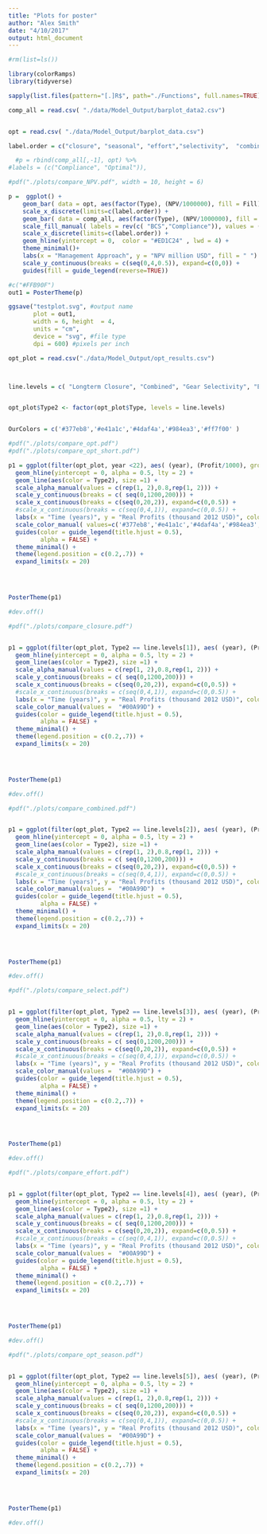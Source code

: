```yaml
---
title: "Plots for poster"
author: "Alex Smith"
date: "4/10/2017"
output: html_document
---
```


```r

#rm(list=ls())

library(colorRamps)
library(tidyverse)

sapply(list.files(pattern="[.]R$", path="./Functions", full.names=TRUE), source)

```

```r
comp_all = read.csv( "./data/Model_Output/barplot_data2.csv")


opt = read.csv( "./data/Model_Output/barplot_data.csv")

label.order = c("closure", "seasonal", "effort","selectivity",  "combined")

  #p = rbind(comp_all[,-1], opt) %>% 
#labels = (c("Compliance", "Optimal")),    

#pdf("./plots/compare_NPV.pdf", width = 10, height = 6)

p =  ggplot() +
    geom_bar( data = opt, aes(factor(Type), (NPV/1000000), fill = Fill), stat = "identity", position = "identity") +
    scale_x_discrete(limits=c(label.order)) +
    geom_bar( data = comp_all, aes(factor(Type), (NPV/1000000), fill = Fill), stat = "identity", position = "identity") +
    scale_fill_manual( labels = rev(c( "BCS","Compliance")), values = (c("#2E3192","#00A99D"))) +
    scale_x_discrete(limits=c(label.order)) +
    geom_hline(yintercept = 0,  color = "#ED1C24" , lwd = 4) +
    theme_minimal()+
    labs(x = "Management Approach", y = "NPV million USD", fill = " ") +
    scale_y_continuous(breaks = c(seq(0,4,0.5)), expand=c(0,0)) +
    guides(fill = guide_legend(reverse=TRUE))

#c("#FFB90F")
out1 = PosterTheme(p)

```

```r
ggsave("testplot.svg", #output name
       plot = out1, 
       width = 6, height  = 4, 
       units = "cm",
       device = "svg", #file type
       dpi = 600) #pixels per inch
```

```r
opt_plot = read.csv("./data/Model_Output/opt_results.csv")



line.levels = c( "Longterm Closure", "Combined", "Gear Selectivity", "Effort Reduction","Seasonal Closure")


opt_plot$Type2 <- factor(opt_plot$Type, levels = line.levels)


OurColors = c('#377eb8','#e41a1c','#4daf4a','#984ea3','#ff7f00' )
```


```r



#pdf("./plots/compare_opt.pdf")     
#pdf("./plots/compare_opt_short.pdf")

p1 = ggplot(filter(opt_plot, year <22), aes( (year), (Profit/1000), group = Type2, alpha = Type2)) +
  geom_hline(yintercept = 0, alpha = 0.5, lty = 2) + 
  geom_line(aes(color = Type2), size =1) +
  scale_alpha_manual(values = c(rep(1, 2),0.8,rep(1, 2))) +
  scale_y_continuous(breaks = c( seq(0,1200,200))) +
  scale_x_continuous(breaks = c(seq(0,20,2)), expand=c(0,0.5)) +
  #scale_x_continuous(breaks = c(seq(0,4,1)), expand=c(0,0.5)) +
  labs(x = "Time (years)", y = "Real Profits (thousand 2012 USD)", color = "Management \nApproach") +
  scale_color_manual( values=c('#377eb8','#e41a1c','#4daf4a','#984ea3','#ff7f00' )) +
  guides(color = guide_legend(title.hjust = 0.5), 
         alpha = FALSE) +
  theme_minimal() +
  theme(legend.position = c(0.2,.7)) +
  expand_limits(x = 20)

  


PosterTheme(p1)  

#dev.off()
```


```r



#pdf("./plots/compare_closure.pdf")     


p1 = ggplot(filter(opt_plot, Type2 == line.levels[1]), aes( (year), (Profit/1000), group = Type2, alpha = Type2)) +
  geom_hline(yintercept = 0, alpha = 0.5, lty = 2) + 
  geom_line(aes(color = Type2), size =1) +
  scale_alpha_manual(values = c(rep(1, 2),0.8,rep(1, 2))) +
  scale_y_continuous(breaks = c( seq(0,1200,200))) +
  scale_x_continuous(breaks = c(seq(0,20,2)), expand=c(0,0.5)) +
  #scale_x_continuous(breaks = c(seq(0,4,1)), expand=c(0,0.5)) +
  labs(x = "Time (years)", y = "Real Profits (thousand 2012 USD)", color = "Management \nApproach") +
  scale_color_manual(values =  "#00A99D") +
  guides(color = guide_legend(title.hjust = 0.5), 
         alpha = FALSE) +
  theme_minimal() +
  theme(legend.position = c(0.2,.7)) +
  expand_limits(x = 20)

  


PosterTheme(p1)  

#dev.off()
```


```r



#pdf("./plots/compare_combined.pdf")     


p1 = ggplot(filter(opt_plot, Type2 == line.levels[2]), aes( (year), (Profit/1000), group = Type2, alpha = Type2)) +
  geom_hline(yintercept = 0, alpha = 0.5, lty = 2) + 
  geom_line(aes(color = Type2), size =1) +
  scale_alpha_manual(values = c(rep(1, 2),0.8,rep(1, 2))) +
  scale_y_continuous(breaks = c( seq(0,1200,200))) +
  scale_x_continuous(breaks = c(seq(0,20,2)), expand=c(0,0.5)) +
  #scale_x_continuous(breaks = c(seq(0,4,1)), expand=c(0,0.5)) +
  labs(x = "Time (years)", y = "Real Profits (thousand 2012 USD)", color = "Management \nApproach") +
  scale_color_manual(values =  "#00A99D")  +
  guides(color = guide_legend(title.hjust = 0.5), 
         alpha = FALSE) +
  theme_minimal() +
  theme(legend.position = c(0.2,.7)) +
  expand_limits(x = 20)

  


PosterTheme(p1)  

#dev.off()
```



```r



#pdf("./plots/compare_select.pdf")     


p1 = ggplot(filter(opt_plot, Type2 == line.levels[3]), aes( (year), (Profit/1000), group = Type2, alpha = Type2)) +
  geom_hline(yintercept = 0, alpha = 0.5, lty = 2) + 
  geom_line(aes(color = Type2), size =1) +
  scale_alpha_manual(values = c(rep(1, 2),0.8,rep(1, 2))) +
  scale_y_continuous(breaks = c( seq(0,1200,200))) +
  scale_x_continuous(breaks = c(seq(0,20,2)), expand=c(0,0.5)) +
  #scale_x_continuous(breaks = c(seq(0,4,1)), expand=c(0,0.5)) +
  labs(x = "Time (years)", y = "Real Profits (thousand 2012 USD)", color = "Management \nApproach") +
  scale_color_manual(values =  "#00A99D") +
  guides(color = guide_legend(title.hjust = 0.5), 
         alpha = FALSE) +
  theme_minimal() +
  theme(legend.position = c(0.2,.7)) +
  expand_limits(x = 20)

  


PosterTheme(p1)  

#dev.off()
```

```r



#pdf("./plots/compare_effort.pdf")     


p1 = ggplot(filter(opt_plot, Type2 == line.levels[4]), aes( (year), (Profit/1000), group = Type2, alpha = Type2)) +
  geom_hline(yintercept = 0, alpha = 0.5, lty = 2) + 
  geom_line(aes(color = Type2), size =1) +
  scale_alpha_manual(values = c(rep(1, 2),0.8,rep(1, 2))) +
  scale_y_continuous(breaks = c( seq(0,1200,200))) +
  scale_x_continuous(breaks = c(seq(0,20,2)), expand=c(0,0.5)) +
  #scale_x_continuous(breaks = c(seq(0,4,1)), expand=c(0,0.5)) +
  labs(x = "Time (years)", y = "Real Profits (thousand 2012 USD)", color = "Management \nApproach") +
  scale_color_manual(values =  "#00A99D") +
  guides(color = guide_legend(title.hjust = 0.5), 
         alpha = FALSE) +
  theme_minimal() +
  theme(legend.position = c(0.2,.7)) +
  expand_limits(x = 20)

  


PosterTheme(p1)  

#dev.off()
```



```r



#pdf("./plots/compare_opt_season.pdf")     


p1 = ggplot(filter(opt_plot, Type2 == line.levels[5]), aes( (year), (Profit/1000), group = Type2, alpha = Type2)) +
  geom_hline(yintercept = 0, alpha = 0.5, lty = 2) + 
  geom_line(aes(color = Type2), size =1) +
  scale_alpha_manual(values = c(rep(1, 2),0.8,rep(1, 2))) +
  scale_y_continuous(breaks = c( seq(0,1200,200))) +
  scale_x_continuous(breaks = c(seq(0,20,2)), expand=c(0,0.5)) +
  #scale_x_continuous(breaks = c(seq(0,4,1)), expand=c(0,0.5)) +
  labs(x = "Time (years)", y = "Real Profits (thousand 2012 USD)", color = "Management \nApproach") +
  scale_color_manual(values =  "#00A99D") +
  guides(color = guide_legend(title.hjust = 0.5), 
         alpha = FALSE) +
  theme_minimal() +
  theme(legend.position = c(0.2,.7)) +
  expand_limits(x = 20)

  


PosterTheme(p1)  

#dev.off()
```